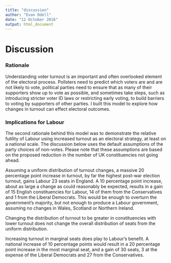 ---
title: "discussion"
author: "Evan Odell"
date: "12 October 2016"
output: html_document
---

# Discussion

### Rationale

Understanding voter turnout is an important and often overlooked element of the electoral process. Pollsters need to predict which voters are and are not likely to vote, political parties need to ensure that as many of their supporters show up to vote as possible, and sometimes take steps, such as introducing stricter voter ID laws or restricting early voting, to build barriers to voting by supporters of other parties. I built this model to explore how changes in turnout can effect electoral outcomes.

                          
### Implications for Labour                                                 

The second rationale behind this model was to demonstrate the relative futility of Labour using increased turnout as an electoral strategy, at least on a national scale. The discussion below uses the default assumptions of the party choices of non-votes. Please note that these assumptions are based on the proposed reduction in the number of UK constituencies not going ahead.

Assuming a uniform distribution of turnout changes, a massive 20 percentage point increase in turnout, by far the highest post-war election turnout, gains Labour 23 seats in England. A 10 percentage point increase, about as large a change as could reasonably be expected, results in a gain of 15 English constituencies for Labour, 14 of them from the Conservatives and 1 from the Liberal Democrats. This would be enough to overturn the government's majority, but not enough to produce a Labour government, assuming no changes in Wales, Scotland or Northern Ireland.

Changing the distribution of turnout to be greater in constituencies with lower turnout does not change the overall distribution of seats from the uniform distribution.

Increasing turnout in marginal seats does play to Labour's benefit. A national increase of 10 percentage points would result in a 20 percentage point increase in the most marginal seat, and a gain of 30 seats, 3 at the expense of the Liberal Democrats and 27 from the Conservatives.




